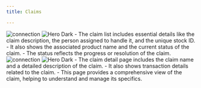 ```yaml
---
title: Claims

---
```




<Steps>
  <Step title="Claims">
   <img
  className="block dark:hidden"
  src="/images/img/claims.png"
  alt="connection"
/>
<img
  className="hidden dark:block"
  src="/images/img/claims-b.png"
  alt="Hero Dark"
/>
    - The claim list includes essential details like the claim description, the person assigned to handle it, and the unique stock ID.  
    - It also shows the associated product name and the current status of the claim.  
     - The status reflects the progress or resolution of the claim.
  </Step>
  <Step title="Claim details">
     <img
  className="block dark:hidden"
  src="/images/img/claims details.png"
  alt="connection"
/>
<img
  className="hidden dark:block"
  src="/images/img/claims details-b.pmg"
  alt="Hero Dark"
/>
    - The claim detail page includes the claim name and a detailed description of the claim.  
    - It also shows transaction details related to the claim.  
    - This page provides a comprehensive view of the claim, helping to understand and manage its specifics.
  </Step>

</Steps>








